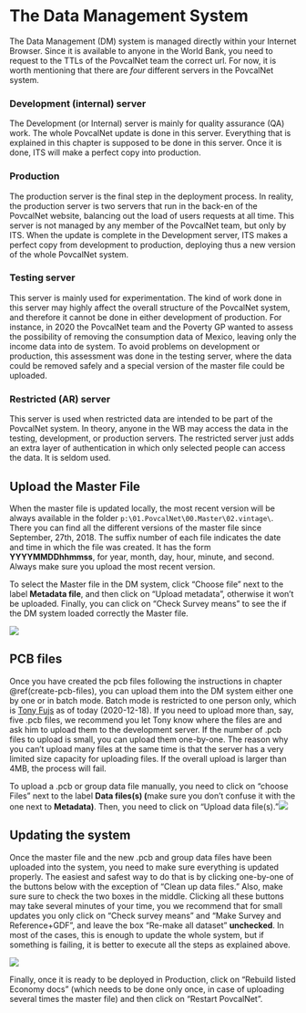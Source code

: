 # The Data Management System {#DMSystem}

The Data Management (DM) system is managed directly within your Internet
Browser. Since it is available to anyone in the World Bank, you need to request
to the TTLs of the PovcalNet team the correct url. For now, it is worth
mentioning that there are *four* different servers in the PovcalNet system.

### Development (internal) server {.unnumbered}

The Development (or Internal) server is mainly for quality assurance (QA) work.
The whole PovcalNet update is done in this server. Everything that is explained
in this chapter is supposed to be done in this server. Once it is done, ITS will
make a perfect copy into production.

### Production {.unnumbered}

The production server is the final step in the deployment process. In reality,
the production server is two servers that run in the back-en of the PovcalNet
website, balancing out the load of users requests at all time. This server is
not managed by any member of the PovcalNet team, but only by ITS. When the
update is complete in the Development server, ITS makes a perfect copy from
development to production, deploying thus a new version of the whole PovcalNet
system.

### Testing server {.unnumbered}

This server is mainly used for experimentation. The kind of work done in this
server may highly affect the overall structure of the PovcalNet system, and
therefore it cannot be done in either development of production. For instance,
in 2020 the PovcalNet team and the Poverty GP wanted to assess the possibility
of removing the consumption data of Mexico, leaving only the income data into de
system. To avoid problems on development or production, this assessment was done
in the testing server, where the data could be removed safely and a special
version of the master file could be uploaded.

### Restricted (AR) server {.unnumbered}

This server is used when restricted data are intended to be part of the
PovcalNet system. In theory, anyone in the WB may access the data in the
testing, development, or production servers. The restricted server just adds an
extra layer of authentication in which only selected people can access the data.
It is seldom used.

## Upload the Master File

When the master file is updated locally, the most recent version will be always
available in the folder `p:\01.PovcalNet\00.Master\02.vintage\`. There you can
find all the different versions of the master file since September, 27th, 2018.
The suffix number of each file indicates the date and time in which the file was
created. It has the form **YYYYMMDDhhmmss**, for year, month, day, hour, minute,
and second. [Always make sure you upload the most recent version]{.red}.

To select the Master file in the DM system, click "Choose file" next to the
label **Metadata file**, and then click on "Upload metadata", otherwise it won't
be uploaded. Finally, you can click on "Check Survey means" to see the if the DM
system loaded correctly the Master file.

![](images/Metadata_file.jpg)

## PCB files

Once you have created the pcb files following the instructions in chapter
\@ref(create-pcb-files), you can upload them into the DM system either one by
one or in batch mode. Batch mode is restricted to one person only, which is
[Tony Fujs](mailto:tfujs@worldbank.org) as of today (2020-12-18). If you need to
upload more than, say, five .pcb files, we recommend you let Tony know where the
files are and ask him to upload them to the development server. If the number of
.pcb files to upload is small, you can upload them one-by-one. The reason why
you can't upload many files at the same time is that the server has a very
limited size capacity for uploading files. If the overall upload is larger than
4MB, the process will fail.

To upload a .pcb or group data file manually, you need to click on "choose
Files" next to the label **Data files(s) (**[make sure you don't confuse it with
the one next to **Metadata**]{.red}**)**. Then, you need to click on "Upload
data file(s)."![](images/Metadata_file3.jpg)

## Updating the system

Once the master file and the new .pcb and group data files have been uploaded
into the system, you need to make sure everything is updated properly. The
easiest and safest way to do that is by clicking one-by-one of the buttons below
with the exception of "Clean up data files." Also, make sure sure to check the
two boxes in the middle. Clicking all these buttons may take several minutes of
your time, you we recommend that for small updates you only click on "Check
survey means" and "Make Survey and Reference+GDF", and leave the box "Re-make
all dataset" **unchecked**. In most of the cases, this is enough to update the
whole system, but if something is failing, it is better to execute all the steps
as explained above.

![](images/Metadata_file2.jpg)

Finally, once it is ready to be deployed in Production, click on "Rebuild listed
Economy docs" (which needs to be done only once, in case of uploading several
times the master file) and then click on "Restart PovcalNet".
